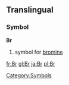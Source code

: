 ==Translingual==
===Symbol===
'''Br'''
#{{chemistry}} symbol for [[bromine]]
[[Category:Symbols]]

[[fr:Br]]
[[gl:Br]]
[[ja:Br]]
[[pl:Br]]